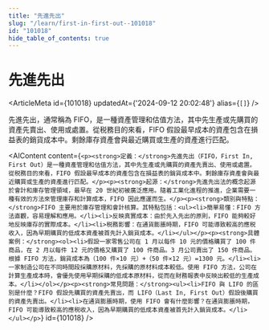 ```yaml
---
title: "先進先出"
slug: "/learn/first-in-first-out--101018"
id: "101018"
hide_table_of_contents: true
---
```



# 先進先出

<ArticleMeta id={101018} updatedAt={'2024-09-12 20:02:48'} alias={`[]`} />
<div className='border-solid border-b border-t-0 my-4 border-[var(--ifm-color-gray-300)]' />

先進先出，通常稱為 FIFO，是一種資產管理和估值方法，其中先生產或先購買的資產先賣出、使用或處置。從税務目的來看，FIFO 假設最早成本的資產包含在損益表的銷貨成本中。剩餘庫存資產會與最近購買或生產的資產進行匹配。

<AIContent content={`<p><strong>定義：</strong>先進先出（FIFO，First In, First Out）是一種資產管理和估值方法，其中先生產或先購買的資產先賣出、使用或處置。從税務目的來看，FIFO 假設最早成本的資產包含在損益表的銷貨成本中。剩餘庫存資產會與最近購買或生產的資產進行匹配。</p><p><strong>起源：</strong>先進先出法的概念起源於會計和庫存管理領域，最早在 20 世紀初被廣泛應用。隨着工業化進程的推進，企業需要一種有效的方法來管理庫存和計算成本，FIFO 因此應運而生。</p><p><strong>類別與特點：</strong>FIFO 主要用於庫存管理和會計核算。其特點包括：<ul><li>簡單易懂：FIFO 方法直觀，容易理解和應用。</li><li>反映真實成本：由於先入先出的原則，FIFO 能夠較好地反映庫存的實際成本。</li><li>税務影響：在通貨膨脹時期，FIFO 可能導致較高的應税收入，因為早期購買的低成本資產被首先計入銷貨成本。</li></ul></p><p><strong>具體案例：</strong><ol><li>假設一家零售公司在 1 月以每件 10 元的價格購買了 100 件商品，在 2 月以每件 12 元的價格又購買了 100 件商品。3 月公司賣出了 150 件商品。根據 FIFO 方法，銷貨成本為（100 件×10 元）+（50 件×12 元）=1300 元。</li><li>一家制造公司在不同時間段採購原材料，先採購的原材料成本較低。使用 FIFO 方法，公司在計算生產成本時，會優先使用早期採購的低成本原材料，從而在財務報表中反映出較低的生產成本。</li></ol></p><p><strong>常見問題：</strong><ul><li>FIFO 與 LIFO 的區別是什麼？FIFO 假設先購買的資產先賣出，而 LIFO（Last In, First Out）假設後購買的資產先賣出。</li><li>在通貨膨脹時期，使用 FIFO 會有什麼影響？在通貨膨脹時期，FIFO 可能導致較高的應税收入，因為早期購買的低成本資產被首先計入銷貨成本。</li></ul></p>`} id={101018} />
